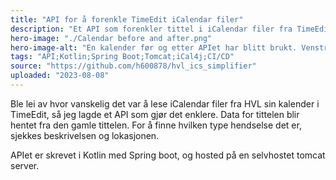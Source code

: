 ```yaml
---
title: "API for å forenkle TimeEdit iCalendar filer"
description: "Et API som forenkler tittel i iCalendar filer fra TimeEdit, slik at de er leslige."
hero-image: "./Calendar before and after.png"
hero-image-alt: "En kalender før og etter APIet har blitt brukt. Venstre side er før, høyre etter."
tags: "API;Kotlin;Spring Boot;Tomcat;iCal4j;CI/CD"
source: "https://github.com/h600878/hvl_ics_simplifier"
uploaded: "2023-08-08"
---
```


Ble lei av hvor vanskelig det var å lese iCalendar filer fra HVL sin kalender i TimeEdit, så jeg lagde et API som gjør det enklere.
Data for tittelen blir hentet fra den gamle tittelen.
For å finne hvilken type hendselse det er, sjekkes beskrivelsen og lokasjonen.

APIet er skrevet i Kotlin med Spring boot, og hosted på en selvhostet tomcat server.
